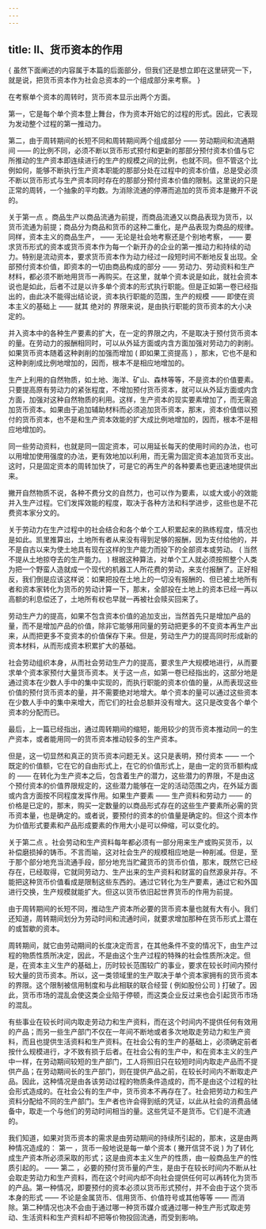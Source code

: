 ```yaml
---
---
---
```

title: II、货币资本的作用
---




 { 虽然下面阐述的内容属于本篇的后面部分，但我们还是想立即在这里研究一下，就是说，把货币资本作为社会总资本的一个组成部分来考察。 }

在考察单个资本的周转时，货币资本显示出两个方面。

第一，它是每个单个资本登上舞台，作为资本开始它的过程的形式。因此，它表现为发动整个过程的第一推动力。

第二，由于周转期间的长短不同和周转期间两个组成部分 —— 劳动期间和流通期间 —— 的比例不同，必须不断以货币形式预付和更新的那部分预付资本价值与它所推动的生产资本即连续进行的生产的规模之间的比例，也就不同。但不管这个比例如何，能够不断执行生产资本职能的那部分处在过程中的资本价值，总是受必须不断以货币形式与生产资本同时存在的那部分预付资本价值的限制。这里说的只是正常的周转，一个抽象的平均数。为消除流通的停滞而追加的货币资本是撇开不说的。

 关于第一点 。商品生产以商品流通为前提，而商品流通又以商品表现为货币，以货币流通为前提；商品分为商品和货币的这种二重化，是产品表现为商品的规律。同样，资本主义的商品生产， —— 无论是社会地考察还是个别地考察， —— 要求货币形式的资本或货币资本作为每一个新开办的企业的第一推动力和持续的动力。特别是流动资本，要求货币资本作为动力经过一段短时间不断地反复出现。全部预付资本价值，即资本的一切由商品构成的部分 —— 劳动力、劳动资料和生产材料，都必须不断地用货币一再购买。在这里，就单个资本说是如此，就社会资本说也是如此，后者不过是以许多单个资本的形式执行职能。但是正如第一卷已经指出的，由此决不能得出结论说，资本执行职能的范围，生产的规模 —— 即使在资本主义的基础上 —— 就其 绝对的 界限来说，是由执行职能的货币资本的大小决定的。

并入资本中的各种生产要素的扩大，在一定的界限之内，不是取决于预付货币资本的量。在劳动力的报酬相同时，可以从外延方面或内含方面加强对劳动力的剥削。如果货币资本随着这种剥削的加强而增加 ( 即如果工资提高 ) ，那末，它也不是和这种剥削成比例地增加的，因而，根本不是相应地增加的。

生产上利用的自然物质，如土地、海洋、矿山、森林等等，不是资本的价值要素。只要提高原有劳动力的紧张程度，不增加预付货币资本，就可以从外延方面或内含方面，加强对这种自然物质的利用。这样，生产资本的现实要素增加了，而无需追加货币资本。如果由于追加辅助材料而必须追加货币资本，那末，资本价值借以预付的货币资本，也不是和生产资本效能的扩大成比例地增加的，因而，根本不是相应地增加的。

同一些劳动资料，也就是同一固定资本，可以用延长每天的使用时间的办法，也可以用增加使用强度的办法，更有效地加以利用，而无需为固定资本追加货币支出。这时，只是固定资本的周转加快了，可是它的再生产的各种要素也更迅速地提供出来。

撇开自然物质不说，各种不费分文的自然力，也可以作为要素，以或大或小的效能并入生产过程。它们发挥效能的程度，取决于各种方法和科学进步，这些也是不花费资本家分文的。

关于劳动力在生产过程中的社会结合和各个单个工人积累起来的熟练程度，情况也是如此。凯里推算出，土地所有者从来没有得到足够的报酬，因为支付给他的，并不是自古以来为使土地具有现在这样的生产能力而投下的全部资本或劳动。 ( 当然不提从土地掠夺去的生产能力。 ) 根据这种算法，对单个工人就必须按照整个人类为把一个野蛮人造就成一个现代的机器工人所花费的劳动，来支付报酬了。正好相反，我们倒是应该这样说：如果把投在土地上的一切没有报酬的、但已被土地所有者和资本家转化为货币的劳动计算一下，那末，全部投在土地上的资本已经一再以高额的利息偿还了，土地所有权也早就一再被社会赎买回来了。

劳动生产力的提高，如果不包含资本价值的追加支出，当然首先只是增加产品的量，而不是增加产品的价值，除非它能够用同量的劳动把更多的不变资本再生产出来，从而把更多不变资本的价值保存下来。但是，劳动生产力的提高同时形成新的资本材料，从而形成资本积累扩大的基础。

社会劳动组织本身，从而社会劳动生产力的提高，要求生产大规模地进行，从而要求单个资本家预付大量货币资本。关于这一点，如第一卷已经指出的，这部分地是通过资本在少数人手中的集中实现的，而执行职能的资本价值的量，从而表现这些价值的预付货币资本的量，并不需要绝对地增大。单个资本的量可以通过这些资本在少数人手中的集中来增大，而它们的社会总额并没有增大。这只是改变各个单个资本的分配而已。

最后，上一篇已经指出，通过周转期间的缩短，能用较少的货币资本推动同一的生产资本，或者能用同一的货币资本推动较多的生产资本。

但是，这一切显然和真正的货币资本问题无关。这只是表明，预付资本 —— 一个既定的价值额，它在它的自由形式上，在它的价值形式上，是由一定的货币额构成的 —— 在转化为生产资本之后，包含着生产的潜力，这些潜力的界限，不是由这个预付资本的价值界限规定的，这些潜力能够在一定的活动范围之内，在外延方面或内含方面按不同程度发挥作用。如果生产要素 —— 生产资料和劳动力 —— 的价格是已定的，那末，购买一定数量的以商品形式存在的这些生产要素所必需的货币资本量，也是确定的。或者说，要预付的资本的价值量是确定的。但这个资本作为价值形式要素和产品形成要素的作用大小是可以伸缩，可以变化的。

 关于第二点 。社会劳动和生产资料每年都必须有一部分用来生产或购买货币，以补偿磨损掉的铸币。不言而喻，这对社会生产的规模相应地是一种削减。但是，至于那个部分地充当流通手段，部分地充当贮藏货币的货币价值，那末，既然它已经存在，已经取得，它就同劳动力、生产出来的生产资料和财富的自然源泉并存。不能把这种货币价值看成是限制这些东西的。通过它转化为生产要素，通过它和外国进行交换，生产规模就能扩大。但这以货币依旧起世界货币的作用为前提。

由于周转期间的长短不同，推动生产资本所必要的货币资本量也就有大有小。我们还知道，周转期间划分为劳动时间和流通时间，就要求增加那种在货币形式上潜在的或暂歇的资本。

周转期间，就它由劳动期间的长度决定而言，在其他条件不变的情况下，由生产过程的物质性质所决定，因此，不是由这个生产过程的特殊的社会性质所决定。但是，在资本主义生产的基础上，历时较长范围较广的事业，要求在较长时间内预付较大量的货币资本。所以，这一类领域里的生产取决于单个资本家拥有的货币资本的界限。这个限制被信用制度和与此相联的联合经营 ( 例如股份公司 ) 打破了。因此，货币市场的混乱会使这类企业陷于停顿，而这类企业反过来也会引起货币市场的混乱。

有些事业在较长时间内取走劳动力和生产资料，而在这个时间内不提供任何有效用的产品；而另一些生产部门不仅在一年间不断地或者多次地取走劳动力和生产资料，而且也提供生活资料和生产资料。在社会公有的生产的基础上，必须确定前者按什么规模进行，才不致有损于后者。在社会公有的生产中，和在资本主义的生产中一样，在劳动期间较短的生产部门，工人将照旧只在较短时间内取走产品而不提供产品；在劳动期间长的生产部门，则在提供产品之前，在较长时间内不断取走产品。因此，这种情况是由各该劳动过程的物质条件造成的，而不是由这个过程的社会形式造成的。在社会公有的生产中，货币资本不再存在了。社会把劳动力和生产资料分配给不同的生产部门。生产者也许会得到纸的凭证，以此从社会的消费品储备中，取走一个与他们的劳动时间相当的量。这些凭证不是货币。它们是不流通的。

我们知道，如果对货币资本的需求是由劳动期间的持续所引起的，那末，这是由两种情况造成的： 第一 ，货币一般地说是每一单个资本 ( 撇开信贷不说 ) 为了转化成生产资本所必须采取的形式；这是由资本主义生产的性质，由一般商品生产的性质引起的。 —— 第二 ，必要的预付货币量的产生，是由于在较长时间内不断从社会取走劳动力和生产资料，而在这个时间内却不向社会提供任何可以再转化为货币的产品。第一种情况，即要预付的资本必须以货币形式预付，并不会由于这个货币本身的形式 —— 不论是金属货币、信用货币、价值符号或其他等等 —— 而消除。第二种情况也决不会由于通过哪一种货币媒介或通过哪一种生产形式取走劳动、生活资料和生产资料却不把等价物投回流通，而受到影响。